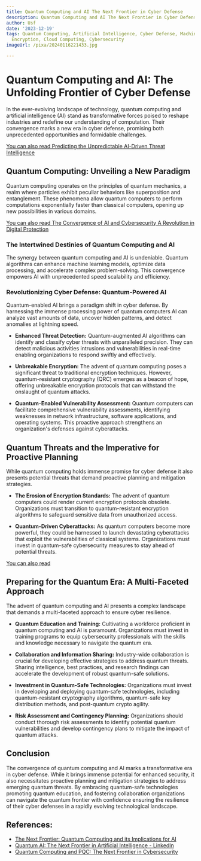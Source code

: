 ```yaml
---
title: Quantum Computing and AI The Next Frontier in Cyber Defense
description: Quantum Computing and AI The Next Frontier in Cyber Defense
author: Usf
date: '2023-12-19'
tags: Quantum Computing, Artificial Intelligence, Cyber Defense, Machine Learning,
  Encryption, Cloud Computing, Cybersecurity
imageUrl: /pixa/20240116221433.jpg

---
```

# Quantum Computing and AI: The Unfolding Frontier of Cyber Defense

In the ever-evolving landscape of technology, quantum computing and artificial intelligence (AI) stand as transformative  forces  poised to reshape industries and redefine our understanding of computation. Their  convergence marks  a  new era in cyber defense, promising both  unprecedented opportunities and formidable challenges.

[You can also  read Predicting the Unpredictable AI-Driven Threat  Intelligence](Predicting%20the%20Unpredictable%20AI-Driven%20Threat%20Intelligence)


## Quantum Computing: Unveiling a New  Paradigm

Quantum  computing operates on the principles of quantum mechanics, a realm where particles exhibit peculiar behaviors like superposition and entanglement. These phenomena allow  quantum computers to  perform  computations exponentially faster than classical computers, opening up new possibilities in various domains.

[You  can also read The  Convergence of  AI and Cybersecurity A Revolution in Digital Protection](The%20Convergence%20of%20AI%20and%20Cybersecurity%20A%20Revolution%20in%20Digital%20Protection)


### The Intertwined Destinies of  Quantum Computing and AI

The synergy  between quantum computing and AI is undeniable. Quantum algorithms can enhance machine learning models, optimize data processing, and accelerate complex problem-solving.  This  convergence empowers AI with  unprecedented speed scalability and efficiency.

### Revolutionizing Cyber  Defense: Quantum-Powered AI

Quantum-enabled AI brings a paradigm shift in cyber defense. By harnessing the immense processing power of quantum computers  AI can analyze vast amounts of data, uncover hidden patterns,  and detect anomalies at lightning speed.

*  **Enhanced Threat Detection:** Quantum-augmented AI algorithms can identify and classify cyber threats with unparalleled precision. They can detect  malicious activities intrusions and vulnerabilities in real-time enabling organizations to respond swiftly  and effectively.

* **Unbreakable Encryption:** The advent  of quantum computing poses a  significant threat to traditional encryption techniques. However, quantum-resistant cryptography (QRC) emerges as  a beacon of hope, offering unbreakable encryption protocols that can withstand the  onslaught of quantum attacks.

* **Quantum-Enabled  Vulnerability Assessment:** Quantum computers can facilitate comprehensive vulnerability assessments, identifying weaknesses in network infrastructure, software applications, and operating systems. This proactive approach strengthens an organization's defenses against cyberattacks.

## Quantum Threats and the Imperative for Proactive Planning

While quantum computing holds immense promise for cyber defense it also presents potential threats that demand proactive planning and mitigation strategies.

* **The Erosion of Encryption Standards:** The advent of quantum computers could render  current  encryption protocols  obsolete. Organizations must transition  to quantum-resistant encryption algorithms to safeguard sensitive data from unauthorized access.

* **Quantum-Driven Cyberattacks:** As quantum computers become  more powerful, they could be harnessed to launch devastating cyberattacks that exploit the vulnerabilities of classical systems. Organizations must invest in quantum-safe cybersecurity measures to stay ahead  of potential threats.

[You can  also read ]()


## Preparing for the Quantum Era: A Multi-Faceted Approach

The advent of quantum computing and AI presents a complex landscape that demands a multi-faceted approach to ensure cyber resilience.

* **Quantum Education and Training:** Cultivating a workforce  proficient in quantum computing and AI is paramount. Organizations  must invest in training programs to equip cybersecurity professionals with the skills and knowledge necessary to navigate the  quantum era.

* **Collaboration and Information Sharing:** Industry-wide collaboration is crucial for developing effective strategies  to address quantum threats. Sharing intelligence, best practices, and research findings can  accelerate the  development of robust quantum-safe solutions.

* **Investment in Quantum-Safe Technologies:** Organizations must invest in developing and deploying quantum-safe technologies, including quantum-resistant cryptography  algorithms, quantum-safe key  distribution methods, and  post-quantum crypto  agility.

* **Risk Assessment and Contingency Planning:**  Organizations should conduct thorough risk assessments to identify potential quantum vulnerabilities  and develop contingency plans to mitigate  the impact of quantum attacks.

## Conclusion

The convergence of quantum  computing and AI marks a transformative era in cyber defense. While it brings immense potential for enhanced security,  it also necessitates proactive planning and mitigation strategies  to address emerging quantum  threats. By  embracing quantum-safe technologies promoting quantum education, and fostering collaboration organizations can navigate  the quantum frontier with confidence ensuring the resilience of their cyber  defenses  in a rapidly evolving technological landscape.

## References:
- [The Next Frontier: Quantum Computing and its Implications for AI](https://medium.com/@oliverai/the-next-frontier-quantum-computing-and-its-implications-for-ai-3f510c72d3ef)
- [Quantum AI: The Next Frontier in Artificial Intelligence - LinkedIn](https://www.linkedin.com/pulse/quantum-ai-next-frontier-artificial-intelligence-rick-spair--1gvze)
- [Quantum Computing and PQC: The Next Frontier in Cybersecurity](https://medium.com/@allen.westley/quantum-computing-and-pqc-the-next-frontier-in-cybersecurity-cf4ea682ecf5)
